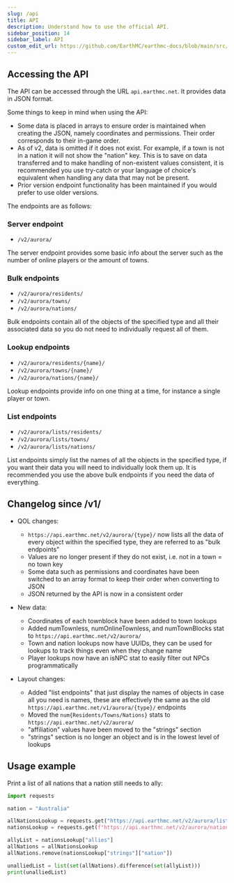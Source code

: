 ```yaml
---
slug: /api
title: API
description: Understand how to use the official API.
sidebar_position: 14
sidebar_label: API
custom_edit_url: https://github.com/EarthMC/earthmc-docs/blob/main/src/docs/api.mdx
---
```


## Accessing the API

The API can be accessed through the URL `api.earthmc.net`. It provides data in JSON format.

Some things to keep in mind when using the API:

- Some data is placed in arrays to ensure order is maintained when creating the JSON, namely coordinates and permissions. Their order corresponds to their in-game order.
- As of v2, data is omitted if it does not exist. For example, if a town is not in a nation it will not show the "nation" key. This is to save on data transferred and to make handling of non-existent values consistent, it is recommended you use try-catch or your language of choice's equivalent when handling any data that may not be present.
- Prior version endpoint functionality has been maintained if you would prefer to use older versions.

The endpoints are as follows:

### Server endpoint

- `/v2/aurora/`

The server endpoint provides some basic info about the server such as the number of online players or the amount of towns.

### Bulk endpoints

- `/v2/aurora/residents/`
- `/v2/aurora/towns/`
- `/v2/aurora/nations/`

Bulk endpoints contain all of the objects of the specified type and all their associated data so you do not need to individually request all of them.

### Lookup endpoints

- `/v2/aurora/residents/{name}/`
- `/v2/aurora/towns/{name}/`
- `/v2/aurora/nations/{name}/`

Lookup endpoints provide info on one thing at a time, for instance a single player or town.

### List endpoints

- `/v2/aurora/lists/residents/`
- `/v2/aurora/lists/towns/`
- `/v2/aurora/lists/nations/`

List endpoints simply list the names of all the objects in the specified type, if you want their data you will need to individually look them up. It is recommended you use the above bulk endpoints if you need the data of everything.

## Changelog since /v1/

- QOL changes:

  - `https://api.earthmc.net/v2/aurora/{type}/` now lists all the data of every object within the specified type, they are referred to as "bulk endpoints"
  - Values are no longer present if they do not exist, i.e. not in a town = no town key
  - Some data such as permissions and coordinates have been switched to an array format to keep their order when converting to JSON
  - JSON returned by the API is now in a consistent order

- New data:

  - Coordinates of each townblock have been added to town lookups
  - Added numTownless, numOnlineTownless, and numTownBlocks stat to `https://api.earthmc.net/v2/aurora/`
  - Town and nation lookups now have UUIDs, they can be used for lookups to track things even when they change name
  - Player lookups now have an isNPC stat to easily filter out NPCs programmatically

- Layout changes:
  - Added "list endpoints" that just display the names of objects in case all you need is names, these are effectively the same as the old `https://api.earthmc.net/v1/aurora/{type}/` endpoints
  - Moved the `num{Residents/Towns/Nations}` stats to `https://api.earthmc.net/v2/aurora/`
  - "affiliation" values have been moved to the "strings" section
  - "strings" section is no longer an object and is in the lowest level of lookups

## Usage example

Print a list of all nations that a nation still needs to ally:

```py
import requests

nation = "Australia"

allNationsLookup = requests.get("https://api.earthmc.net/v2/aurora/lists/nations/").json()
nationsLookup = requests.get(f"https://api.earthmc.net/v2/aurora/nations/{nation}").json()

allyList = nationsLookup["allies"]
allNations = allNationsLookup
allNations.remove(nationsLookup["strings"]["nation"])

unalliedList = list(set(allNations).difference(set(allyList)))
print(unalliedList)
```
